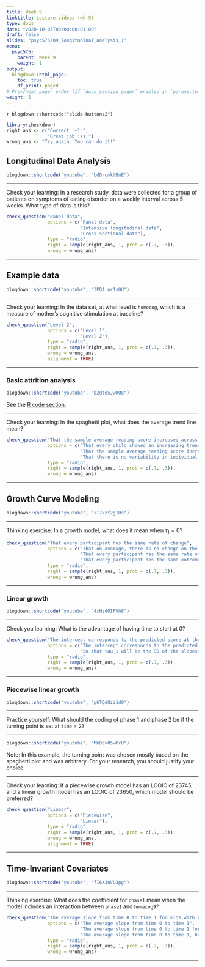 ```yaml
---
title: Week 9
linktitle: Lecture videos (wk 9)
type: docs
date: "2020-10-03T00:00:00+01:00"
draft: false
slides: "psyc575/09_longitudinal_analysis_1"
menu:
  psyc575:
    parent: Week 9
    weight: 1
output:
  blogdown::html_page:
    toc: true
    df_print: paged
# Prev/next pager order (if `docs_section_pager` enabled in `params.toml`)
weight: 1
---
```


`r blogdown::shortcode("slide-buttons2")`

```r
library(checkdown)
right_ans <- c("Correct :+1:", 
               "Great job :+1:")
wrong_ans <- "Try again. You can do it!"
```

## Longitudinal Data Analysis

```r
blogdown::shortcode("youtube", "bdDrcmktBnE")
```

***

Check your learning: In a research study, data were collected for a group of patients on symptoms of eating disorder on a weekly interval across 5 weeks. What type of data is this?

```r
check_question("Panel data", 
               options = c("Panel data", 
                           "Intensive longitudinal data", 
                           "Cross-sectional data"), 
               type = "radio", 
               right = sample(right_ans, 1, prob = c(.7, .3)), 
               wrong = wrong_ans)
```

***

## Example data

```r
blogdown::shortcode("youtube", "3PDA_ur1sOU")
```

***

Check your learning: In the data set, at what level is `homecog`, which is a measure of mother's cognitive stimulation at baseline?

```r
check_question("Level 2", 
               options = c("Level 1", 
                           "Level 2"), 
               type = "radio", 
               right = sample(right_ans, 1, prob = c(.7, .3)), 
               wrong = wrong_ans, 
               alignment = TRUE)
```

***

### Basic attrition analysis

```r
blogdown::shortcode("youtube", "b2dto5JwRQ8")
```

See the [R code section](../rcode8/#attrition-analyses). 

***

Check your learning: In the spaghetti plot, what does the average trend line mean?

```r
check_question("That the sample average reading score increased across time", 
               options = c("That every child showed an increasing trend", 
                           "That the sample average reading score increased across time", 
                           "That there is no variability in individual trajectories"), 
               type = "radio", 
               right = sample(right_ans, 1, prob = c(.7, .3)), 
               wrong = wrong_ans)
```

***

## Growth Curve Modeling

```r
blogdown::shortcode("youtube", "iT7kzf2gIUs")
```

***

Thinking exercise: In a growth model, what does it mean when $\tau_1 = 0$?

```r
check_question("That every participant has the same rate of change", 
               options = c("That on average, there is no change on the outcome across time", 
                           "That every participant has the same rate of change", 
                           "That every participant has the same outcome score"), 
               type = "radio", 
               right = sample(right_ans, 1, prob = c(.7, .3)), 
               wrong = wrong_ans)
```

***

### Linear growth

```r
blogdown::shortcode("youtube", "4xHz4OIPVh8")
```

***

Check you learning: What is the advantage of having time to start at 0?

```r
check_question("The intercept corresponds to the predicted score at the first time point", 
               options = c("The intercept corresponds to the predicted score at the first time point", 
                           "So that tau_1 will be the SD of the slopes"), 
               type = "radio", 
               right = sample(right_ans, 1, prob = c(.7, .3)), 
               wrong = wrong_ans)
```

***

### Piecewise linear growth

```r
blogdown::shortcode("youtube", "p6TQdUzi1d0")
```

***

Practice yourself: What should the coding of phase 1 and phase 2 be if the turning point is set at `time` = 2?

***

```r
blogdown::shortcode("youtube", "MbDcv05wOrU")
```

Note: In this example, the turning point was chosen mostly based on the spaghetti plot and was arbitrary. For your research, you should justify your choice. 

***

Check your learning: If a piecewise growth model has an LOOIC of 23745, and a linear growth model has an LOOIC of 23650, which model should be preferred?

```r
check_question("Linear", 
               options = c("Piecewise", 
                           "Linear"), 
               type = "radio", 
               right = sample(right_ans, 1, prob = c(.7, .3)), 
               wrong = wrong_ans, 
               alignment = TRUE)
```

***

## Time-Invariant Covariates 

```r
blogdown::shortcode("youtube", "fI6XJnVQ3pg")
```

***

Thinking exercise: What does the coefficient for `phase1` mean when the model includes an interaction between `phase1` and `homecog9`?

```r
check_question("The average slope from time 0 to time 1 for kids with homecog = 9", 
               options = c("The average slope from time 0 to time 1", 
                           "The average slope from time 0 to time 1 for kids with homecog = 9", 
                           "The average slope from time 0 to time 1, holding constant homecog"), 
               type = "radio", 
               right = sample(right_ans, 1, prob = c(.7, .3)), 
               wrong = wrong_ans)
```

***
